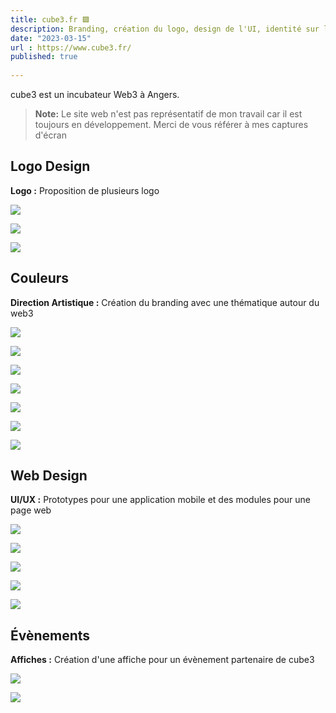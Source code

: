 ```yaml
---
title: cube3.fr 🟪
description: Branding, création du logo, design de l'UI, identité sur les réseaux
date: "2023-03-15"
url : https://www.cube3.fr/
published: true
  
---
```


cube3 est un incubateur Web3 à Angers.

> **Note:** Le site web n'est pas représentatif de mon travail car il est toujours en développement. Merci de vous référer à mes captures d'écran

## Logo Design

**Logo :** Proposition de plusieurs logo 

![](/cube3-logo-1.png)

![](/cube3-logo-2.png)

![](/cube3-logo-3.png)

## Couleurs

**Direction Artistique :** Création du branding avec une thématique autour du web3

![](/cube3-test-1.webp)

![](/cube3-test-2.webp)

![](/cube3-test-3.webp)

![](/cube3-test-4.webp)

![](/cube3-da-1.png)

![](/cube3-da-2.png)

![](/cube3-da-3.png)

## Web Design

**UI/UX :** Prototypes pour une application mobile et des modules pour une page web

![](/cube3-ui.png)

![](/cube3-mobile.png)

![](/cube3-landing-1.png)

![](/cube3-landing-2.png)

![](/cube3-404.webp)

## Évènements

**Affiches :** Création d'une affiche pour un évènement partenaire de cube3

![](/cube3-affiche-1.png)

![](/cube3-affiche-2.png)